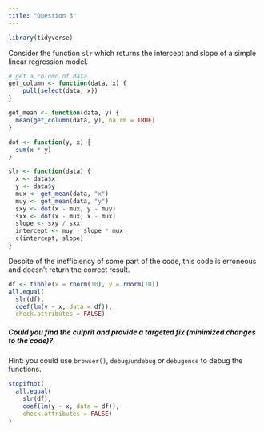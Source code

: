 ```yaml
---
title: "Question 3"
---
```


```r
library(tidyverse)
```

Consider the function `slr` which returns the intercept and slope of a simple linear regression model.

```r
# get a column of data
get_column <- function(data, x) {
    pull(select(data, x))
}
```

```r
get_mean <- function(data, y) {
  mean(get_column(data, y), na.rm = TRUE)
}
```

```r
dot <- function(y, x) {
  sum(x * y)
}
```


```r
slr <- function(data) {
  x <- data$x
  y <- data$y
  mux <- get_mean(data, "x")
  muy <- get_mean(data, "y")
  sxy <- dot(x - mux, y - muy)
  sxx <- dot(x - mux, x - mux)
  slope <- sxy / sxx
  intercept <- muy - slope * mux
  c(intercept, slope)
}
```

Despite of the inefficiency of some part of the code, this code is erroneous and doesn't return the correct result.

```r
df <- tibble(x = rnorm(10), y = rnorm(10))
all.equal(
  slr(df),
  coef(lm(y ~ x, data = df)),
  check.attributes = FALSE)
```


##### Could you find the culprit and provide a targeted fix (minimized changes to the code)?

Hint: you could use `browser()`, `debug`/`undebug` or `debugonce` to debug the functions.





```r
stopifnot(
  all.equal(
    slr(df),
    coef(lm(y ~ x, data = df)),
    check.attributes = FALSE)
)
```

